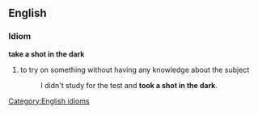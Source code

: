 ==English==
===Idiom===
'''take a shot in the dark'''
# to try on something without having any knowledge about the subject
#: I didn't study for the test and <b>took a shot in the dark</b>.

[[Category:English idioms]]